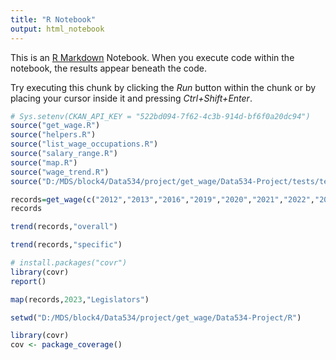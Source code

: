 ```yaml
---
title: "R Notebook"
output: html_notebook
---
```


This is an [R Markdown](http://rmarkdown.rstudio.com) Notebook. When you execute code within the notebook, the results appear beneath the code. 

Try executing this chunk by clicking the *Run* button within the chunk or by placing your cursor inside it and pressing *Ctrl+Shift+Enter*. 

```r
# Sys.setenv(CKAN_API_KEY = "522bd094-7f62-4c3b-914d-bf6f0a20dc94")
source("get_wage.R")
source("helpers.R")
source("list_wage_occupations.R")
source("salary_range.R")
source("map.R")
source("wage_trend.R")
source("D:/MDS/block4/Data534/project/get_wage/Data534-Project/tests/testthat.R")
```

```r
records=get_wage(c("2012","2013","2016","2019","2020","2021","2022","2023"))
records
```
```r
trend(records,"overall")
```

```r
trend(records,"specific")
```

```r
# install.packages("covr")
library(covr)
report()

```
```r
map(records,2023,"Legislators")
```
```r
setwd("D:/MDS/block4/Data534/project/get_wage/Data534-Project/R")
```

```r
library(covr)
cov <- package_coverage()

```

